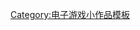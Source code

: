 {{asbox
| image     = Wikiproject Square Enix.svg
| pix       = 32
| subject   = 
| qualifier = 與[[史克威尔艾尼克斯]]有关
| category  = 史克威尔艾尼克斯小作品
| tempsort  =  
| name      = Template:SquareEnix-stub
}}<noinclude>
[[Category:电子游戏小作品模板]]
</noinclude>